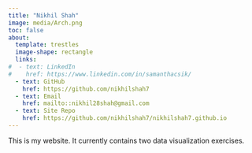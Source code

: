 ```yaml
---
title: "Nikhil Shah"
image: media/Arch.png
toc: false
about: 
  template: trestles
  image-shape: rectangle
  links:
#  - text: LinkedIn
#    href: https://www.linkedin.com/in/samanthacsik/
  - text: GitHub
    href: https://github.com/nikhilshah7
  - text: Email
    href: mailto::nikhil28shah@gmail.com
  - text: Site Repo
    href: https://github.com/nikhilshah7/nikhilshah7.github.io
---
```


This is my website. It currently contains two data visualization exercises.
